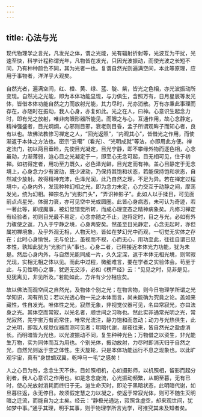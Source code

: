 ```yaml
---
---
---
```

title: 心法与光
---




现代物理学之言光，凡发光之体，谓之光能，光有辐射折射等，光波互为干扰，光速至快，科学计程称谓光年，凡物皆在发光，只因光波振动，而使光波之长短不同，乃有种种颜色不同，其为光者一也。复谓自然光则遍满空间，本此等原理，应用于事物者，洋洋乎大观矣。

自然光者，遍满空间，红、橙、黄、绿、蓝、靛、紫，皆光之色相，亦光波振动所变现。自然光之光能，即为本体功能显现，与力俱生，含照万有，日月星辰等发光体，皆借本体功能自然之力而放射光能，其力尽时，光亦消散。万有亦秉此事理而存在，亦随时在振动，我人心身，亦复如此。光之在人，曰神。心意识生起念力时，即有光之放射，唯非肉眼形器所能见。而眼之与心，互通作用，故心念静定，精神强盛者，目光炯炯，心邪则目邪，衰老则目昏，孟子所谓观眸子而知心者，良有以也。故佛法教修习禅定之人，“回光返照”，“内观其心”，皆借光之作用，而使渐返于本体之方法也。密宗“妥噶”（看光）、“光明成就”等法，亦即用此方便。禅定法门，初以两目垂睑，先使目光凝定，目光宁静，即不攀缘外物而逐色相，心念虽动，力渐薄弱，迨心目之光凝定于一，即至心无念可起，目无相可见，住于初禅。如初得定者，用功至力既久，必色泽光鲜，目光定而有神。盖心目静定于无念境上，心身念力少有波动，既少波动，乃保持其饱和状态，若能保持饱和状态，自然减少放射。故得精神充沛，色泽光润，此乃自然之理，不足为异。若在禅定过程境中，心身内外，发现种种幻相之光，即为念力未定，心力交互于动静之间，摩荡发光，统为幻相。禅宗名为“光影门头”，“弄识神影子”。此如人以手揉目，可见面前点点星光，体弱力衰，亦可见空中光或圆圈。此皆心身病态，未可认为奇迹，若一著此等，即成魔事，被幻觉错觉所转，而成心理变态之精神病象矣。凡修习禅定有经验者，初则目光最不易定，心念亦随之不止，迨将定时，目之与光，必如有外力骤使之返，乃入于宁静之境，心身两安矣。然虽至目光静定，心念无起时，亦但属初禅境象，及乎外观无相，人物天地，皆如在梦幻光中而观，一切觉无实体之存在；此时心身愉悦，无与伦比，虽视而不视，心而无心，用功至此，往往自谓已见本性，孰知此犹为“光影门头”事也。心身二者，已稍接近本体光力功能，犹为未是。然后心身内外，与自然光能同成一片，久久定深，返于本体无相光境，则常寂光现，实相无相之体以见。而此中过程，微细难言，要在学者之实验体会。苟至于此，与见性明心之事，犹迥无交涉，必如《楞严经》云：“见见之时，见非是见，见犹离见，非见所及。”若能如此，方许有少分相应矣。

故以佛法而观空间之自然光，及物体个别之光；在物言物，则今日物理学所谓之光学知识，洵有所见；若以光透心物一元之本体而言，尚未能确为究竟之论。盖如来藏性，性自发光。唯体性之光，寂然无象，非视觉仪器可见，名曰常寂光，亦曰法身之光。其体空而常寂，以光名者，顺世间之习称也。然此实非通常光明之光，常光寂然，先宇宙万有而常住，唯常光流注，静力饱和而忽动；动力与光热俱生，此之光明，即我人视觉仪器而测可见者；明暗代谢，昼夜往来，皆自然光之盈虚消长。而明暗皆为光也，以光波振动不同，复生种种光色；万物借之以资生，非光能生万物，实为同体而互为用也。个别光体，振动放射，力尽时即消灭归于自然之光，自然光则返于空之体性。生灭旋轮，只是本体功能运行不息之现象也。以此旷观宇宙，真有“身世蜩双翼，乾坤马一毛”之感矣！

人之心目为咎，念念生灭不休，目如照相机，心如摄影师，以机照相，留影而起分别者，我人心意识之作用也。如是念念旋流，心光振动频繁，从朝至暮，无有已时，使心光放射消耗而终归于无。迨生命灭时，即沦于黑暗状态，此明暗代谢，如旦暮往返，永无停日。故须假定慧之力以凝之，使返于常寂光体，则可不随生灭明暗之迁流，而能自为之主矣。经云：“静极光通达，寂照含虚空，却来观世间，犹如梦中事。”通乎其理，明乎其事，则于物理学所言光学，可推究其未及知者矣。